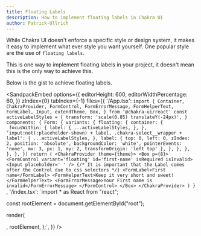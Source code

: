 ```yaml
---
title: Floating Labels
description: How to implement floating labels in Chakra UI
author: Patrick-Ullrich
---
```


While Chakra UI doesn't enforce a specific style or design system, it makes it
easy to implement what ever style you want yourself. One popular style are the
use of `floating labels`.

This is one way to implement floating labels in your project, it doesn't mean
this is the only way to achieve this.

Below is the gist to achieve floating labels.

<SandpackEmbed
  options={{
    editorHeight: 600,
    editorWidthPercentage: 60,
  }}
  zIndex={0}
  tabIndex={-1}
  files={{
    '/App.tsx': `import {
  Container,
  ChakraProvider,
  FormControl,
  FormErrorMessage,
  FormHelperText,
  FormLabel,
  Input,
  extendTheme,
  Box,
} from '@chakra-ui/react'
const activeLabelStyles = {
  transform: 'scale(0.85) translateY(-24px)',
}
  components: {
    Form: {
      variants: {
        floating: {
          container: {
            _focusWithin: {
              label: {
                ...activeLabelStyles,
              },
            },
            'input:not(:placeholder-shown) + label, .chakra-select__wrapper + label':
              {
                ...activeLabelStyles,
              },
            label: {
              top: 0,
              left: 0,
              zIndex: 2,
              position: 'absolute',
              backgroundColor: 'white',
              pointerEvents: 'none',
              mx: 3,
              px: 1,
              my: 2,
              transformOrigin: 'left top'
            },
          },
        },
      },
    },
  },
})
  return (
    <ChakraProvider theme={theme}>
      <Box p={8}>
        <FormControl variant='floating' id='first-name' isRequired isInvalid>
          <Input placeholder=' ' />
          {/* It is important that the Label comes after the Control due to css selectors */}
          <FormLabel>First name</FormLabel>
          <FormHelperText>Keep it very short and sweet!</FormHelperText>
          <FormErrorMessage>Your First name is invalid</FormErrorMessage>
        </FormControl>
      </Box>
    </ChakraProvider>
  )
}
`,
    '/index.tsx': `import * as React from "react";


const rootElement = document.getElementById("root");

render(

<ChakraProvider>
  <App />
</ChakraProvider>
, rootElement, );`, }} />
